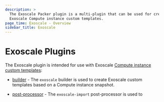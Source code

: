 ```yaml
---
description: >
  The Exoscale Packer plugin is a multi-plugin that can be used for creating
  Exoscale Compute instance custom templates.
page_time: Exoscale - Overview
sidebar_title: Exoscale
---
```


# Exoscale Plugins

The Exoscale plugin is intended for use with Exoscale [Compute instance custom templates][exo-doc-custom-templates]:

- [builder](/docs/builders/exoscale.mdx) - The `exoscale` builder is used to create Exoscale custom
  templates based on a Compute instance snapshot.

- [post-processor](/docs/post-processors/exoscale-import.mdx) - The `exoscale-import` post-processor is used to


[exo-doc-custom-templates]: https://community.exoscale.com/documentation/compute/custom-templates/
